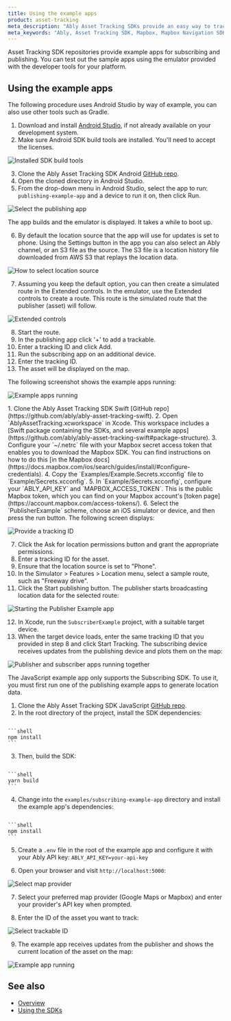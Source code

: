 ```yaml
---
title: Using the example apps
product: asset-tracking
meta_description: "Ably Asset Tracking SDKs provide an easy way to track multiple assets with realtime location updates powered by the Ably realtime network and Mapbox Navigation SDK with location enhancement."
meta_keywords: "Ably, Asset Tracking SDK, Mapbox, Mapbox Navigation SDK, Ably realtime, map matching, location tracking, Publishing SDK, Subscribing SDK"
---
```


Asset Tracking SDK repositories provide example apps for subscribing and publishing. You can test out the sample apps using the emulator provided with the developer tools for your platform.

## Using the example apps <a id="using"/>

<If lang="kotlin">
The following procedure uses Android Studio by way of example, you can also use other tools such as Gradle.

1. Download and install [Android Studio](https://developer.android.com/studio), if not already available on your development system.
2. Make sure Android SDK build tools are installed. You'll need to accept the licenses.

![Installed SDK build tools](../../../images/content/screenshots/asset-tracking/android/sdk-build-tools.png)

3. Clone the Ably Asset Tracking SDK Android [GitHub repo](https://github.com/ably/ably-asset-tracking-android).
4. Open the cloned directory in Android Studio.
5. From the drop-down menu in Android Studio, select the app to run: `publishing-example-app` and a device to run it on, then click Run.

![Select the publishing app](../../../images/content/screenshots/asset-tracking/android/select-app.png)

The app builds and the emulator is displayed. It takes a while to boot up.

6. By default the location source that the app will use for updates is set to phone. Using the Settings button in the app you can also select an Ably channel, or an S3 file as the source. The S3 file is a location history file downloaded from AWS S3 that replays the location data.

![How to select location source](../../../images/content/screenshots/asset-tracking/android/location-source.png)

7. Assuming you keep the default option, you can then create a simulated route in the Extended controls. In the emulator, use the Extended controls to create a route. This route is the simulated route that the publisher (asset) will follow.

![Extended controls](../../../images/content/screenshots/asset-tracking/android/extended-controls.png)

8. Start the route.
9. In the publishing app click '+' to add a trackable.
10. Enter a tracking ID and click Add.
11. Run the subscribing app on an additional device.
12. Enter the tracking ID.
13. The asset will be displayed on the map.

The following screenshot shows the example apps running:

![Example apps running](../../../images/content/screenshots/asset-tracking/android/example-apps-running.png)
</If>

<If lang="swift">
1. Clone the Ably Asset Tracking SDK Swift [GitHub repo](https://github.com/ably/ably-asset-tracking-swift).
2. Open `AblyAssetTracking.xcworkspace` in Xcode. This workspace includes a [Swift package containing the SDKs, and several example apps](https://github.com/ably/ably-asset-tracking-swift#package-structure).
3. Configure your `~/.netrc` file with your Mapbox secret access token that enables you to download the Mapbox SDK. You can find instructions on how to do this [in the Mapbox docs](https://docs.mapbox.com/ios/search/guides/install/#configure-credentials).
4. Copy the `Examples/Example.Secrets.xcconfig` file to `Example/Secrets.xcconfig`.
5. In `Example/Secrets.xcconfig`, configure your `ABLY_API_KEY` and `MAPBOX_ACCESS_TOKEN`. This is the public Mapbox token, which you can find on your Mapbox account's [token page](https://account.mapbox.com/access-tokens/).
6. Select the `PublisherExample` scheme, choose an iOS simulator or device, and then press the run button. The following screen displays:

![Provide a tracking ID](../../../images/content/screenshots/asset-tracking/swift/publisher-enter-tracking-id.png)

7. Click the Ask for location permissions button and grant the appropriate permissions.
8. Enter a tracking ID for the asset.
9. Ensure that the location source is set to "Phone".
10. In the Simulator > Features > Location menu, select a sample route, such as "Freeway drive".
11. Click the Start publishing button. The publisher starts broadcasting location data for the selected route:

![Starting the Publisher Example app](../../../images/content/screenshots/asset-tracking/swift/publisher-running.png)

12. In Xcode, run the `SubscriberExample` project, with a suitable target device.
13. When the target device loads, enter the same tracking ID that you provided in step 8 and click Start Tracking. The subscribing device receives updates from the publishing device and plots them on the map:

![Publisher and subscriber apps running together](../../../images/content/screenshots/asset-tracking/swift/publisher-and-subscriber-apps-running.png)
</If>

<If lang="javascript">
The JavaScript example app only supports the Subscribing SDK. To use it, you must first run one of the publishing example apps to generate location data.

1. Clone the Ably Asset Tracking SDK JavaScript [GitHub repo](https://github.com/ably/ably-asset-tracking-js).
2. In the root directory of the project, install the SDK dependencies:

<Code>
```shell
npm install
```
</Code>

3. Then, build the SDK:

<Code>
```shell
yarn build
```
</Code>

4. Change into the `examples/subscribing-example-app` directory and install the example app's dependencies:

<Code>
```shell
npm install
```
</Code>

5. Create a `.env` file in the root of the example app and configure it with your Ably API key: `ABLY_API_KEY=your-api-key`

6. Open your browser and visit `http://localhost:5000`:

![Select map provider](../../../images/content/screenshots/asset-tracking/javascript/example-app-select-map-provider.png)

7. Select your preferred map provider (Google Maps or Mapbox) and enter your provider's API key when prompted.

8. Enter the ID of the asset you want to track:

![Select trackable ID](../../../images/content/screenshots/asset-tracking/javascript/example-app-select-trackable.png)

9. The example app receives updates from the publisher and shows the current location of the asset on the map:

![Example app running](../../../images/content/screenshots/asset-tracking/javascript/example-app-running.png)
</If>

## See also <a id="see-also"/>

* [Overview](/docs/asset-tracking)
* [Using the SDKs](/docs/asset-tracking/using-the-sdks)

